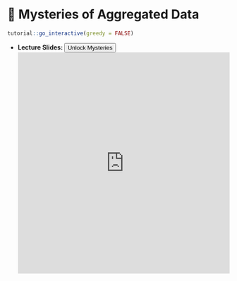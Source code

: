 # 🔖 Mysteries of Aggregated Data {#MAD}

<script src="files/js/dcl.js"></script>
<link rel="stylesheet" href="https://maxcdn.bootstrapcdn.com/bootstrap/3.4.1/css/bootstrap.min.css">
<script src="https://maxcdn.bootstrapcdn.com/bootstrap/3.4.1/js/bootstrap.min.js"></script>
<script src="//ajax.googleapis.com/ajax/libs/jquery/1.8.3/jquery.min.js"> </script>

```r
tutorial::go_interactive(greedy = FALSE)

```


- **Lecture Slides: **<button class="btn btn-primary" data-toggle="collapse" data-target="#Mt12">  Unlock Mysteries</button> 
<div id="Mt12" class="collapse">
<embed src="https://docs.google.com/presentation/d/1vDCRffHzeSxka1sxQSUCnZvzaKIMmwPE7UO-5IefrM4/edit?usp=sharing" width="100%" height="500px"></embed>
</div>

